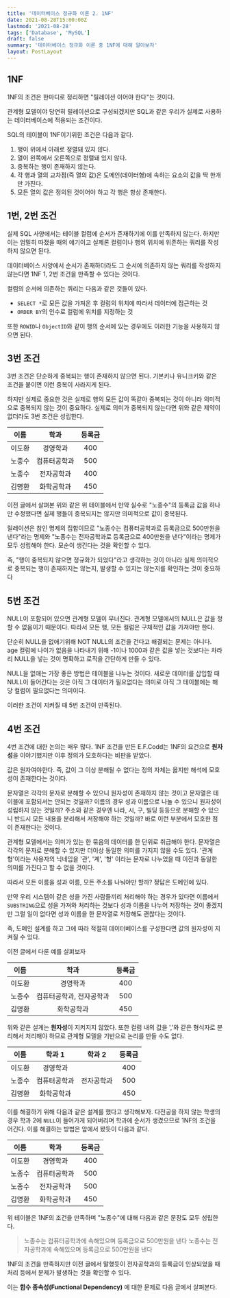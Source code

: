 ```yaml
---
title: '데이터베이스 정규화 이론 2. 1NF'
date: 2021-08-28T15:00:00Z
lastmod: '2021-08-28'
tags: ['Database', 'MySQL']
draft: false
summary: '데이터베이스 정규화 이론 중 1NF에 대해 알아보자'
layout: PostLayout
---
```


<TOCInline toc={props.toc} toHeading={2} />

## 1NF

1NF의 조건은 한마디로 정리하면 "릴레이션 이어야 한다"는 것이다.

관계형 모델이야 당연히 릴레이션으로 구성되겠지만 SQL과 같은 우리가 실제로 사용하는 데이터베이스에 적용되는 조건이다.

SQL의 테이블이 1NF이기위한 조건은 다음과 같다.

1. 행이 위에서 아래로 정렬돼 있지 않다.
2. 열이 왼쪽에서 오른쪽으로 정렬돼 있지 않다.
3. 중복하는 행이 존재하지 않는다.
4. 각 행과 열의 교차점(즉 열의 값)은 도메인(데이터형)에 속하는 요소의 값을 딱 한개만 가진다.
5. 모든 열의 값은 정의된 것이어야 하고 각 행은 항상 존재한다.

## 1번, 2번 조건

실제 SQL 사양에서는 테이블 컬럼에 순서가 존재하기에 이를 만족하지 않는다. 하지만 이는 엄밀히 따졌을 때의 얘기이고 실제론 컬럼이나 행의 위치에 위존하는 쿼리를 작성하지 않으면 된다.

데이터베이스 사양에서 순서가 존재하더라도 그 순서에 의존하지 않는 쿼리를 작성하지 않는다면 1NF 1, 2번 조건을 만족할 수 있다는 것이다.

컬럼의 순서에 의존하는 쿼리는 다음과 같은 것들이 있다.

* `SELECT *`로 모든 값을 가져온 후 컬럼의 위치에 따라서 데이터에 접근하는 것
* `ORDER BY`의 인수로 컬럼에 위치를 지정하는 것

또한 `ROWID`나 `ObjectID`와 같이 행의 순서에 있는 경우에도 이러한 기능을 사용하지 않으면 된다.

## 3번 조건

3번 조건은 단순하게 중복되는 행이 존재하지 않으면 된다. 기본키나 유니크키와 같은 조건을 붙이면 이런 중복이 사라지게 된다.

하지만 실제로 중요한 것은 실제로 행의 모든 값이 똑같아 중복되는 것이 아니라 의미적으로 중복되지 않는 것이 중요하다. 실제로 의미가 중복되지 않는다면 위와 같은 제약이 없더라도 3번 조건은 성립한다.

|  이름  |     학과     | 등록금 |
| :----: | :----------: | :----: |
| 이도환 |   경영학과   |  400   |
| 노종수 | 컴퓨터공학과 |  500   |
| 노종수 |  전자공학과  |  400   |
| 김명환 |  화학공학과  |  450   |

이전 글에서 살펴본 위와 같은 위 테이블에서 만약 실수로 "노종수"의 등록금 값을 하나만 수정했다면 실제 행들이 중복되지는 않지만 의미적으로 값이 중복된다.

릴레이션은 참인 명제의 집합이므로 "노종수는 컴퓨터공학과로 등록금으로 500만원을 낸다"라는 명제와 "노종수는 전자공학과로 등록금으로 400만원을 낸다"이라는 명제가 모두 성립해야 한다. 모순이 생긴다는 것을 확인할 수 있다.

즉, "행이 중복되지 않으면 정규화가 되었다"라고 생각하는 것이 아니라 실제 의미적으로 중복되는 행이 존재하지는 않는지, 발생할 수 있지는 않는지를 확인하는 것이 중요하다

## 5번 조건

NULL이 포함되어 있으면 관계형 모델이 무너진다. 관계형 모델에서의 NULL은 값을 정할 수 없음이기 때문이다. 따라서 모든 행, 모든 컬럼은 구체적인 값을 가져야만 한다.

단순히 NULL을 없애기위해 NOT NULL의 조건을 건다고 해결되는 문제는 아니다. age 컬럼에 나이가 없음을 나타내기 위해 -1이나 1000과 같은 값을 넣는 것보다는 차라리 NULL을 넣는 것이 명확하고 로직을 간단하게 만들 수 있다.

NULL을 없애는 가장 좋은 방법은 테이블을 나누는 것이다. 새로운 데이터를 삽입할 때 NULL이 들어간다는 것은 아직 그 데이터가 필요없다는 의미로 아직 그 테이블에는 해당 컬럼이 필요없다는 의미이다.

이러한 조건이 지켜질 때 5번 조건이 만족된다.

## 4번 조건

4번 조건에 대한 논의는 매우 많다. 1NF 조건을 만든 E.F.Codd는 1NF의 요건으로 **원자성**을 이야기했지만 이후 정의가 모호하다는 비판을 받았다.

값은 원자여야한다. 즉, 값이 그 이상 분해될 수 없다는 정의 자체는 옳지만 해석에 모호성이 존재한다는 것이다.

문자열은 각각의 문자로 분해할 수 있으니 원자성이 존재하지 않는 것이고 문자열은 테이블에 포함되서는 안되는 것일까? 이름의 경우 성과 이름으로 나눌 수 있으니 원자성이 성립하지 않는 것일까?
주소와 같은 경우엔 나라, 시, 구, 빌딩 등등으로 분해할 수 있으니 반드시 모든 내용을 분리해서 저장해야 하는 것일까?
바로 이런 부분에서 모호한 점이 존재한다는 것이다.

관계형 모델에서는 의미가 있는 한 묶음의 데이터를 한 단위로 취급해야 한다. 문자열은 각각의 문자로 분해할 수 있지만 더이상 동일한 의미를 가지지 않을 수도 있다. '관계형'이라는 사용자의 닉네임을 '관', '계', '형' 이라는 문자로 나누었을 때 이전과 동일한 의미를 가진다고 할 수 없을 것이다.

따라서 모든 이름을 성과 이름, 모든 주소를 나눠야만 할까? 정답은 도메인에 있다.

만약 우리 시스템이 같은 성을 가진 사람들끼리 처리해야 하는 경우가 있다면 이름에서 `SUBSTRING`으로 성을 가져와 처리하는 것보다 성과 이름을 나누어 저장하는 것이 좋겠지만 그럴 일이 없다면 성과 이름을 한 문자열로 저장해도 괜찮다는 것이다.

즉, 도메인 설계를 하고 그에 따라 적절히 데이터베이스를 구성한다면 값의 원자성이 지켜질 수 있다.

이전 글에서 다룬 예를 살펴보자

|  이름  |           학과           | 등록금 |
| :----: | :----------------------: | :----: |
| 이도환 |         경영학과         |  400   |
| 노종수 | 컴퓨터공학과, 전자공학과 |  500   |
| 김명환 |        화학공학과        |  450   |

위와 같은 설계는 **원자성**이 지켜지지 않았다. 또한 컬럼 내의 값을 ','와 같은 형식자로 분리해서 처리해야 하므로 관계형 모델을 기반으로 논리를 만들 수도 없다.

|  이름  |    학과 1    |   학과 2   | 등록금 |
| :----: | :----------: | :--------: | :----: |
| 이도환 |   경영학과   |            |  400   |
| 노종수 | 컴퓨터공학과 | 전자공학과 |  500   |
| 김명환 |  화학공학과  |            |  450   |

이를 해결하기 위해 다음과 같은 설계를 했다고 생각해보자. 다전공을 하지 않는 학생의 경우 학과 2에 `NULL`이 들어가게 되어버리며 학과에 순서가 생겼으므로 1NF의 조건을 어긴다. 이를 해결하는 방법은 앞에서 봤듯이 다음과 같다.

|  이름  |     학과     | 등록금 |
| :----: | :----------: | :----: |
| 이도환 |   경영학과   |  400   |
| 노종수 | 컴퓨터공학과 |  500   |
| 노종수 |  전자공학과  |  500   |
| 김명환 |  화학공학과  |  450   |

위 테이블은 1NF의 조건을 만족하며 "노종수"에 대해 다음과 같은 문장도 모두 성립한다.

> 노종수는 컴퓨터공학과에 속해있으며 등록금으로 500만원을 낸다
> 노종수는 전자공학과에 속해있으며 등록금으로 500만원을 낸다

1NF의 조건을 만족하지만 이전 글에서 말했듯이 전자공학과의 등록금이 인상되었을 때 처리 등에서 문제가 발생하는 것을 확인할 수 있다.

이는 **함수 종속성(Functional Dependency)** 에 대한 문제로 다음 글에서 살펴본다.

